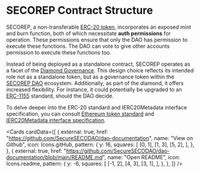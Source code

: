 
# SECOREP Contract Structure

SECOREP, a non-transferable [ERC-20 token](https://ethereum.org/en/developers/docs/standards/tokens/erc-20/), incorporates an exposed mint and burn function, both of which necessitate **auth permissions** for operation. These permissions ensure that only the DAO has permission to execute these functions. The DAO can vote to give other accounts permission to execute these functions too.

Instead of being deployed as a standalone contract, SECOREP operates as a facet of the [Diamond Governance](/diamond). This design choice reflects its intended role not as a standalone token, but as a governance token within the [SECOREP DAO](/dao/what-is-a-dao) ecosystem. Additionally, as part of the diamond, it offers increased flexibility. For instance, it could potentially be upgraded to an [ERC-1155](https://ethereum.org/en/developers/docs/standards/tokens/erc-1155/) standard, should the DAO decide.

To delve deeper into the ERC-20 standard and IERC20Metadata interface specification, you can consult [Ethereum token standard](https://ethereum.org/en/developers/docs/standards/tokens/erc-20/) and [IERC20Metadata interface specification](https://docs.openzeppelin.com/contracts/4.x/api/token/erc20#IERC20Metadata).

<Cards
  cardData={[
    {
      external: true,
      href: "https://github.com/SecureSECODAO/dao-documentation",
      name: "View on Github",
      icon: Icons.gitHub,
      pattern: {
        y: 16,
        squares: [
          [0, 1],
          [1, 3],
          [5, 2],
        ],
      },
    },
    {
      external: true,
      href: "https://github.com/SecureSECODAO/dao-documentation/blob/main/README.md",
      name: "Open README",
      icon: Icons.readme,
      pattern: {
        y: -6,
        squares: [
          [-1, 2],
          [4, 3],
          [3, 1],
        ],
      },
    },
  ]}
/>
